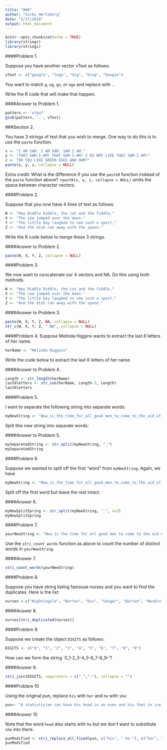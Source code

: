 ```yaml
---
title: "HW4"
author: "Vicki Hertzberg"
date: "2/17/2018"
output: html_document
---
```


```r
knitr::opts_chunk$set(echo = TRUE)
library(stringr)
library(stringi)
```

####Problem 1.

Suppose you have another vector vText as follows:

```r

vText <- c("google", "logo", "dig", "blog", "boogie")

```

You want to match `g`, `og`, `go`, or `ogo` and replace with `.`.

Write the R code that will make that happen.

####Answer to Problem 1.

```r
pattern <- 'o?go?'
gsub(pattern, '.', vText)
```

###Section 2.

You have 3 strings of text that you wish to merge. One way to do this is to use the `paste` function.

```r
x <- "I AM SAM. I AM SAM. SAM I AM."
y <- "THAT SAM-I-AM! THAT SAM-I-AM! I DO NOT LIKE THAT SAM-I-AM!"
z <- "DO YOU LIKE GREEN EGGS AND HAM?"
paste(x, y, z, collapse = NULL)
```

Extra credit: What is the difference if you use the `paste0` function instead of the `paste` function above?
>```past0(x, y, z, collapse = NULL)``` omits the space between character vectors.

####Problem 2.

Suppose that you now have 4 lines of text as follows:

```r
W <- "Hey Diddle Diddle, the cat and the fiddle,"
X <- "The cow jumped over the moon."
Y <- "The little boy laughed to see such a sport,"
Z <- "And the dish ran away with the spoon."
```

Write the R code below to merge these 3 strings.

####Answer to Problem 2.

```r
paste(W, X, Y, Z, collapse = NULL)
```

####Problem 3.

We now want to concatenate our 4 vectors and NA. Do this using both methods.

```r

W <- "Hey Diddle Diddle, the cat and the fiddle,"
X <- "The cow jumped over the moon."
Y <- "The little boy laughed to see such a sport,"
Z <- "And the dish ran away with the spoon."

```

####Answer to Problem 3.

```r

paste(W, X, Y, Z, NA, collapse = NULL)
str_c(W, X, Y, Z, " NA", collapse = NULL)
```

####Problem 4. 
Suppose Melinda Higgins wants to extract the last *6* letters of her name.

```r
herName <- "Melinda Higgins"
```

Write the code below to extract the last 6 letters of her name.

####Answer to Problem 4.

```r
Length <- str_length(herName)
last6letters <- str_sub(herName, Length-5, Length)
last6letters
```

####Problem 5.

I want to separate the following string into separate words:

```r

myNewString <- "Now_is_the_time_for_all_good_men_to_come_to_the_aid_of_their_country"

```

Split this new string into separate words:

####Answer to Problem 5.

```r

mySeparatedString <- str_split(myNewString, "_")
mySeparatedString
```

####Problem 6. 

Suppose we wanted to split off the first "word" from `myNewString`. Again, we have 

```r

myNewString <- "Now_is_the_time_for_all_good_men_to_come_to_the_aid_of_their_country"

```

Split off the first word but leave the rest intact.

####Answer 6.

```r

myNewSplitSpring <- str_split(myNewString, "_", n=2)
myNewSplitSpring
```

####Problem 7.

```r
yourNewString <- "Now is the time for all good men to come to the aid of their country"
```

Use the `stri_count_words` function as above to count the number of distinct words in `yourNewString`.

####Answer 7.

```r
stri_count_words(yourNewString)
```

####Problem 8.

Suppose you have string listing famouse nurses and you want to find the duplicates. Here is the list:

```r
nurses <-c("Nightingale", "Barton", "Dix", "Sanger", "Barton", "Woodruff", "Lincoln", "Dix", "Peplau")
```

####Answer 8.

```r

nurses[stri_duplicated(nurses)]

```

####Problem 9.

Suppose we create the object `DIGITS` as follows:

```r
DIGITS <- c("0", "1", "2", "3", "4", "5", "6", "7", "8", "9")
```

How can we form the string `0_1-2_3-4_5-6_7-8_9-'?

####Answer 9.

```r
stri_join(DIGITS, separators = c("_","-"), collapse = "")
```

####Problem 10

Using the original pun, replace `his` with `her` and ` he ` with ` she `:

```r
pun<- "A statistician can have his head in an oven and his feet in ice, and he will say that on the average he feels fine"
```

####Answer 10 

Note that the word `head` also starts with `he` but we don't want to substitute `she` into there.

```r

punModified <- stri_replace_all_fixed(pun, c("his", " he "), c("her", " she "), vectorize_all = FALSE)
punModified
```

